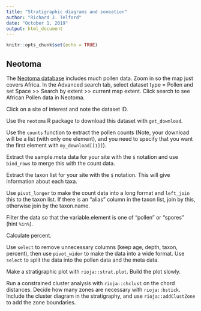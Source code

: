 ```yaml
---
title: "Stratigraphic diagrams and zoneation"
author: "Richard J. Telford"
date: "October 1, 2019"
output: html_document
---
```


```r
knitr::opts_chunk$set(echo = TRUE)
```

## Neotoma

The [Neotoma database](http://apps.neotomadb.org/explorer/) includes much pollen data. Zoom in so the map just covers Africa. In the Advanced search tab, select dataset type = Pollen and set Space >> Search by extent >> current map extent. Click search to see African Pollen data in Neotoma.

Click on a site of interest and note the dataset ID.

Use the `neotoma` R package to download this dataset with `get_download`.

Use the `counts` function to extract the pollen counts (Note, your download will be a list (with only one element), and you need to specify that you want the first element with `my_download[[1]]`).

Extract the sample.meta data for your site with the `$` notation and use `bind_rows` to merge this with the count data.

Extract the taxon list for your site with the `$` notation. This will give information about each taxa.

Use `pivot_longer` to make the count data into a long format and `left_join` this to the taxon list. If there is an "alias" column in the taxon list, join by this, otherwise join by the taxon.name.

Filter the data so that the variable.element is one of "pollen" or "spores"  (hint `%in%`).

Calculate percent. 

Use `select` to remove unnecessary columns (keep age, depth, taxon, percent), then use `pivot_wider` to make the data into a wide format. Use `select` to split the data into the pollen data and the meta data.

Make a stratigraphic plot with `rioja::strat.plot`. Build the plot slowly.

Run a constrained cluster analysis with `rioja::chclust` on the chord distances. Decide how many zones are necessary with `rioja::bstick`. Include the cluster diagram in the stratigraphy, and use `rioja::addClustZone` to add the zone boundaries.














